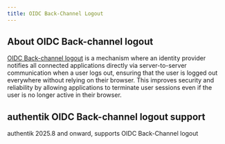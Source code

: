 ```yaml
---
title: OIDC Back-Channel Logout
---
```


## About OIDC Back-channel logout

[OIDC Back-channel logout](https://openid.net/specs/openid-connect-backchannel-1_0.html) is a mechanism where an identity provider notifies all connected applications directly via server-to-server communication when a user logs out, ensuring that the user is logged out everywhere without relying on their browser. This improves security and reliability by allowing applications to terminate user sessions even if the user is no longer active in their browser.

## authentik OIDC Back-channel logout support

authentik 2025.8 and onward, supports OIDC Back-Channel logout

